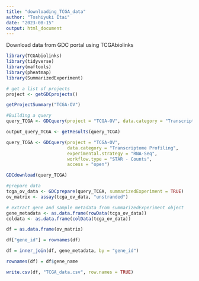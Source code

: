 ```yaml
---
title: "downloading_TCGA_data"
author: "Toshiyuki Itai"
date: "2023-08-15"
output: html_document
---
```


Download data from GDC portal using TCGAbiolinks 

```r
library(TCGAbiolinks)
library(tidyverse)
library(maftools)
library(pheatmap)
library(SummarizedExperiment)
```

```r
# get a list of projects
project <- getGDCprojects()
```

```r
getProjectSummary("TCGA-OV")
```

```r
#Building a query
query_TCGA <- GDCquery(project = "TCGA-OV", data.category = "Transcriptome Profiling")
```

```r
output_query_TCGA <- getResults(query_TCGA)
```

```r
query_TCGA <- GDCquery(project = "TCGA-OV",
                       data.category = "Transcriptome Profiling",
                       experimental.strategy = "RNA-Seq",
                       workflow.type = "STAR - Counts",
                       access = "open")
```

```r
GDCdownload(query_TCGA)
```

```r
#prepare data
tcga_ov_data <- GDCprepare(query_TCGA, summarizedExperiment = TRUE)
ov_matrix <- assay(tcga_ov_data, "unstranded")
```

```r
# extract gene and sample metadata from summarizedExperiment object
gene_metadata <- as.data.frame(rowData(tcga_ov_data))
coldata <- as.data.frame(colData(tcga_ov_data))
```

```r
df = as.data.frame(ov_matrix)
```

```r
df["gene_id"] = rownames(df)
```

```r
df = inner_join(df, gene_metadata, by = "gene_id")
```

```r
rownames(df) = df$gene_name
```

```r
write.csv(df, "TCGA_data.csv", row.names = TRUE)
```

